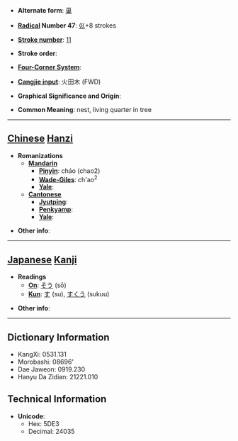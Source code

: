 * '''Alternate form''': [[巢]]

* '''[[Wiktionary:Chinese radical index| Radical]] Number 47''': [[Wiktionary:Chinese radical index 巛|巛]]+8 strokes

* '''[[Wiktionary:Chinese total strokes index|Stroke number]]''': [[Wiktionary:Chinese total strokes index 11|11]]

* '''Stroke order''': 

* '''[[Wiktionary:Chinese four corner index|Four-Corner System]]''': 

* '''[[Wiktionary:Chinese Cangjie index|Cangjie input]]''': 火田木 (FWD)

* '''Graphical Significance and Origin''': 

* '''Common Meaning''': nest, living quarter in tree

----

== [[Chinese]] [[Hanzi]] ==

* '''Romanizations'''
** '''[[Mandarin]]'''
*** '''[[Pinyin]]''': cháo (chao2)
*** '''[[Wade-Giles]]''': ch'ao<sup>2</sup>
*** '''[[Yale]]''': 
** '''[[Cantonese]]'''
*** '''[[Jyutping]]''':
*** '''[[Penkyamp]]''': 
*** '''[[Yale]]''': 

* '''Other info''': 

----

== [[Japanese]] [[Kanji]] ==

* '''Readings'''
** '''[[On]]''': [[そう]] (sō)
** '''[[Kun]]''': [[す]] (su), [[すくう]] (sukuu)

* '''Other info''':  

----

== Dictionary Information ==

* KangXi: 0531.131
* Morobashi: 08696'
* Dae Jaweon: 0919.230
* Hanyu Da Zidian: 21221.010

== Technical Information ==

* '''Unicode''':
** Hex: 5DE3
** Decimal: 24035